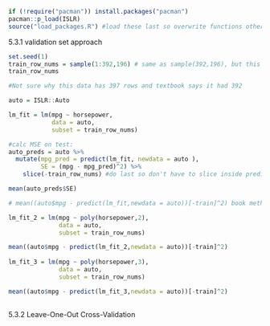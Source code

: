 
```r
if (!require("pacman")) install.packages("pacman")
pacman::p_load(ISLR)
source("load_packages.R") #load these last so overwrite functions other packages (like dplyr::select)

```

5.3.1 validation set approach
```r
set.seed(1)
train_row_nums = sample(1:392,196) # same as sample(392,196), but this is more cohesive when it is used like sample(c("Train","Test"),196,replace=T)
train_row_nums

#Not sure why this data has 397 rows and textbook says it had 392
```

```r
auto = ISLR::Auto

lm_fit = lm(mpg ~ horsepower,
            data = auto,
            subset = train_row_nums)

#calc MSE on test:
auto_preds = auto %>% 
  mutate(mpg_pred = predict(lm_fit, newdata = auto ),
         SE = (mpg - mpg_pred)^2) %>% 
    slice(-train_row_nums) #do last so don't have to slice inside predict() too

mean(auto_preds$SE)

# mean((auto$mpg - predict(lm_fit,newdata = auto))[-train]^2) book method, I get same answer here, but doesn't match book answer
```

```r
lm_fit_2 = lm(mpg ~ poly(horsepower,2),
              data = auto,
              subset = train_row_nums)

mean((auto$mpg - predict(lm_fit_2,newdata = auto))[-train]^2) 
              
lm_fit_3 = lm(mpg ~ poly(horsepower,3),
              data = auto,
              subset = train_row_nums)

mean((auto$mpg - predict(lm_fit_3,newdata = auto))[-train]^2) 
          
```

5.3.2 Leave-One-Out Cross-Validation
```r

```


